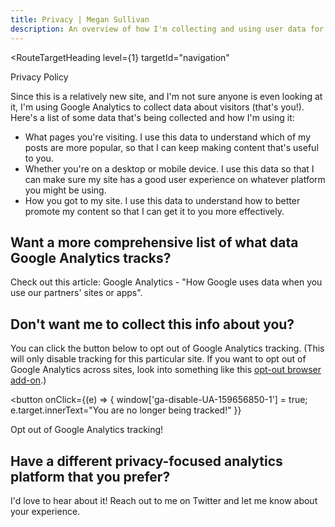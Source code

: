 ```yaml
---
title: Privacy | Megan Sullivan
description: An overview of how I'm collecting and using user data for this site
---
```



<RouteTargetHeading
  level={1}
  targetId="navigation"
>
  Privacy Policy
</RouteTargetHeading>

Since this is a relatively new site, and I'm not sure anyone is even looking at it, I'm using Google Analytics to collect data about visitors (that's you!). Here's a list of some data that's being collected and how I'm using it:

* What pages you're visiting. I use this data to understand which of my posts are more popular, so that I can keep making content that's useful to you.
* Whether you're on a desktop or mobile device. I use this data so that I can make sure my site has a good user experience on whatever platform you might be using.
* How you got to my site. I use this data to understand how to better promote my content so that I can get it to you more effectively.

## Want a more comprehensive list of what data Google Analytics tracks?

Check out this article: <OutboundLink href="http://www.google.com/policies/privacy/partners/">Google Analytics - "How Google uses data when you use our partners' sites or apps"</OutboundLink>.

## Don't want me to collect this info about you?

You can click the button below to opt out of Google Analytics tracking. (This will only disable tracking for this particular site. If you want to opt out of Google Analytics across sites, look into something like this [opt-out browser add-on](https://tools.google.com/dlpage/gaoptout).)

<button
  onClick={(e) => {
    window['ga-disable-UA-159656850-1'] = true;
    e.target.innerText="You are no longer being tracked!"
  }}
>
  Opt out of Google Analytics tracking!
</button>

## Have a different privacy-focused analytics platform that you prefer?

I'd love to hear about it! Reach out to me on Twitter and let me know about your experience.